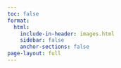 ```yaml
---
toc: false
format: 
  html: 
    include-in-header: images.html
    sidebar: false
    anchor-sections: false
page-layout: full
---
```




